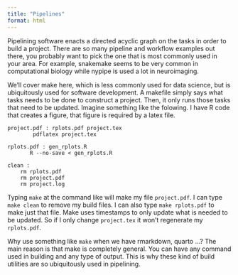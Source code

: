 ```yaml
---
title: "Pipelines"
format: html
---
```



Pipelining software enacts a directed acyclic graph on the tasks in order to build a project. There are so many pipeline and workflow examples out there, you probably want to pick the one that is most commonly used in your area. For example, snakemake seems to be very common in computational biology while nypipe is used a lot in neuroimaging.

We'll cover make here, which is less commonly used for data science, but is ubiquitously used for software development. A makefile simply says what tasks needs to be done to construct a project. Then, it only runs those tasks that need to be updated. Imagine something like the folowing. I have R code that creates a figure, that figure is required by a latex file. 

```
project.pdf : rplots.pdf project.tex
	    pdflatex project.tex

rplots.pdf : gen_rplots.R
	   R --no-save < gen_rplots.R

clean :
	rm rplots.pdf
	rm project.pdf
	rm project.log
```

Typing `make` at the command like will make my file `project.pdf`. I can type `make clean` to remove my build files. I can also type `make rplots.pdf` to make just that file. Make uses timestamps to only update what is needed to be updated. So if I only change `project.tex` it won't regenerate my `rplots.pdf`.

Why use something like `make` when we have rmarkdown, quarto ...? The main reason is that make is completely general. You can have any command used in building and any type of output. This is why these kind of build utilities are so ubiquitously used in pipelining. 


